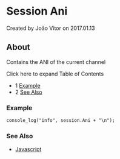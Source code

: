 
# Session Ani 

 Created by  João Vitor on 2017.01.13

## About

Contains the ANI of the current channel

Click here to expand Table of Contents

* 1 [Example](#example)
* 2 [See Also](#see-also)

### Example

```xml
console_log("info", session.Ani + "\n");
```

### See Also

* [Javascript](../index.mdx#api)


